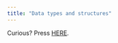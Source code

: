 ```yaml
---
title: "Data types and structures"
---
```


Curious? Press [HERE](https://bookdown.org/introrbook/intro2r/data-types-and-structures.html).